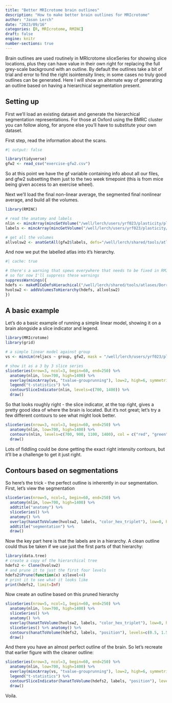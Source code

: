 ```yaml
---
title: "Better MRIcrotome brain outlines"
description: "How to make better brain outlines for MRIcrotome"
author: "Jason Lerch"
date: "2023/09/16"
categories: [R, MRIcrotome, RMINC]
draft: false
engine: knitr
number-sections: true
---
```


Brain outlines are used routinely in MRIcrotome sliceSeries for showing slice locations, plus they can have value in their own right for replacing the full grey-scale background with an outline. By default the outlines take a bit of trial and error to find the right isointensity lines; in some cases no truly good outlines can be generated. Here I will show an alternate way of generating an outline based on having a hierarchical segmentation present.

## Setting up

First we'll load an existing dataset and generate the hierarchical segmentation representations. For those at Oxford using the BMRC cluster you can follow along, for anyone else you'll have to substitute your own dataset.

First step, read the information about the scans.

```r
#| output: false

library(tidyverse)
gfw2 <- read_csv("exercise-gfw2.csv")
```

So at this point we have the gf variable containing info about all our files, and gfw2 subsetting them just to the two week timepoint (this is from mice being given access to an exercise wheel).

Next we'll load the final non-linear average, the segmented final nonlinear average, and build all the volumes.

```r
library(RMINC)

# read the anatomy and labels 
nlin <- mincArray(mincGetVolume("/well/lerch/users/yrf023/plasticity/plasticity-2023-03-10_nlin/plasticity-2023-03-10-nlin-3.mnc"))
labels <- mincArray(mincGetVolume("/well/lerch/users/yrf023/plasticity/plasticity-2023-03-10_nlin/plasticity-2023-03-10-nlin-3/plasticity-2023-03-10-nlin-3_voted.mnc"))

# get all the volumes
allvolsw2 <- anatGetAll(gfw2$labels, defs="/well/lerch/shared/tools/atlases/Dorr_2008_Steadman_2013_Ullmann_2013/mappings/Dorr_2008_Steadman_2013_Ullmann_2013_mapping_of_labels.csv", method="labels")
```

And now we put the labelled atlas into it's hierarchy.

```r
#| cache: true

# there's a warning that spews everywhere that needs to be fixed in RMINC, but causes no harm.
# so for now I'll suppress these warnings
suppressWarnings({
hdefs <- makeMICeDefsHierachical("/well/lerch/shared/tools/atlases/Dorr_2008_Steadman_2013_Ullmann_2013/mappings/Dorr_2008_Steadman_2013_Ullmann_2013_mapping_of_labels.csv", "/well/lerch/shared/tools/atlases/Allen_Brain/Allen_hierarchy_definitions.json")
hvolsw2 <- addVolumesToHierarchy(hdefs, allvolsw2)
})
```

## A basic example

Let's do a basic example of running a simple linear model, showing it on a brain alongside a slice indicator and legend.

```r
library(MRIcrotome)
library(grid)

# a simple linear model against group
vs <- mincLm(reljacs ~ group, gfw2, mask = "/well/lerch/users/yrf023/plasticity/plasticity-2023-03-10_nlin/plasticity-2023-03-10-nlin-3_mask.mnc")

# show it as a 3 by 3 slice series
sliceSeries(nrow=3, ncol=3, begin=60, end=250) %>%
  anatomy(nlin, low=700, high=1400) %>%
  overlay(mincArray(vs, "tvalue-grouprunning"), low=2, high=6, symmetric=T) %>%
  legend("t-statistics") %>%
  contourSliceIndicator(nlin, levels=c(700, 1400)) %>%
  draw()
```

So that looks roughly right - the slice indicator, at the top right, gives a pretty good idea of where the brain is located. But it's not great; let's try a few different contours to see what might look better.

```r
sliceSeries(nrow=3, ncol=3, begin=60, end=250) %>%
  anatomy(nlin, low=700, high=1400) %>%
  contours(nlin, levels=c(700, 900, 1100, 1400), col = c("red", "green", "blue", "purple")) %>%
  draw()
```

Lots of fiddling could be done getting the exact right intensity contours, but it'll be a challenge to get it just right.

## Contours based on segmentations

So here's the trick - the perfect outline is inherently in our segmentation. First, let's view the segmentation

```r
sliceSeries(nrow=5, ncol=1, begin=60, end=250) %>%
  anatomy(nlin, low=700, high=1400) %>%
  addtitle("anatomy") %>%
  sliceSeries() %>%
  anatomy() %>%
  overlay(hanatToVolume(hvolsw2, labels, "color_hex_triplet"), low=0, high=1) %>%
  addtitle("segmentation") %>%
  draw()
```

Now the key part here is that the labels are in a hierarchy. A clean outline could thus be taken if we use just the first parts of that hierarchy:

```r
library(data.tree)
# create a copy of the hierarchical tree
hdefs2 <- Clone(hvolsw2)
# and prune it to just the first four levels 
hdefs2$Prune(function(x) x$level<4)
# print it to see what it looks like
print(hdefs2, limit=Inf)
```

Now create an outline based on this pruned hierarchy

```r
sliceSeries(nrow=5, ncol=1, begin=60, end=250) %>%
  anatomy(nlin, low=700, high=1400) %>%
  sliceSeries() %>%
  anatomy() %>%
  overlay(hanatToVolume(hvolsw2, labels, "color_hex_triplet"), low=0, high=1) %>%
  sliceSeries() %>% anatomy() %>%
  contours(hanatToVolume(hdefs2, labels, "position"), levels=c(0.5, 1.5, 2.5, 3.5), col="red") %>%
  draw()
```

And there you have an almost perfect outline of the brain. So let's recreate that earlier figure with the cleaner outline:

```r
sliceSeries(nrow=3, ncol=3, begin=60, end=250) %>%
  anatomy(nlin, low=700, high=1400) %>%
  overlay(mincArray(vs, "tvalue-grouprunning"), low=2, high=6, symmetric=T) %>%
  legend("t-statistics") %>%
  contourSliceIndicator(hanatToVolume(hdefs2, labels, "position"), levels=c(0.5, 1.5, 2.5, 3.5)) %>%
  draw()
```

Voila.